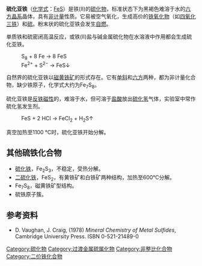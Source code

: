 {{Chembox
|   Name = 硫化亚铁
|   ImageFile = Iron(II)-sulfide-sample.jpg
<!-- | ImageSize = 200px -->
|   ImageName = 硫化亚铁固体
|   ImageFile1 = Iron(II)-sulfide-unit-cell-3D-balls.png
<!-- | ImageSize1 = 150px  -->
|   ImageName1 = 硫化亚铁晶胞
|   IUPACName = Iron(II) sulfide
|   OtherNames = 硫化铁(II)
| Section1 = {{Chembox Identifiers
| CASNo = 12068-85-8
| CASNo_Ref = {{cascite|changed|??}}
| CASNo1 = 1317-37-9
| CASNo1_Ref = {{cascite|correct|CAS}}
|  ChemSpiderID_Ref  = {{chemspidercite|correct|chemspider}}|  ChemSpiderID  =  8466211
|  InChI  =  1/Fe.S/q+2;-2
|  InChIKey  =  GNVXPFBEZCSHQZ-UHFFFAOYAC
|  SMILES  =  [Fe+2].[S-2]
|  StdInChI_Ref  = {{stdinchicite|correct|chemspider}}|  StdInChI  =  1S/Fe.S/q+2;-2
|  StdInChIKey_Ref  = {{stdinchicite|correct|chemspider}}|  StdInChIKey  =  GNVXPFBEZCSHQZ-UHFFFAOYSA-N
|  PubChem  =  10290742
}}
| Section2 = {{Chembox Properties
|   Formula = FeS
|   MolarMass = 87.911 
|   Density = 4.84 g/cm<sup>3</sup>
|   Solubility = 不可溶
|   MeltingPt = 1194 °C（分解）
|   BoilingPt =
|   Appearance = 黑色固体}}
}}
'''硫化亚铁'''（[[化学式|化学式]]：[[铁|Fe]][[硫|S]]）是铁(II)的[[硫化物|硫化物]]，标准状态下为黑褐色难溶于水的[[六方晶系|六方晶系]]晶体，具有[[非计量|非计量]]性质。它易被空气氧化，生成高价的[[铁氧化物|铁氧化物]]（如[[四氧化三铁|四氧化三铁]]）和[[硫|硫]]。粉末状的硫化亚铁会发生[[自燃|自燃]]。

单质铁和硫密闭高温反应，或铁(II)盐与碱金属硫化物在水溶液中作用都会生成硫化亚铁。
:S<sub>8</sub> + 8 Fe → 8 FeS
:Fe<sup>2+</sup> + S<sup>2−</sup> → FeS↓

自然界的硫化亚铁以[[磁黄铁矿|磁黄铁矿]]的形式存在。它有[[单斜|单斜]]和[[六方|六方]]两种，都为非计量化合物，缺少铁原子，化学式大约为Fe<sub>7</sub>S<sub>8</sub>。

硫化亚铁是[[反铁磁性|反铁磁性]]的，难溶于水，但可溶于[[盐酸|盐酸]]放出[[硫化氢|硫化氢]]气体，实验室中常作硫化氢发生剂。
:FeS + 2 HCl → FeCl<sub>2</sub> + H<sub>2</sub>S↑

真空加热至1100 °C时，硫化亚铁开始分解。

==其他硫铁化合物==
* [[硫化铁|硫化铁]]，Fe<sub>2</sub>S<sub>3</sub>，不稳定，受热分解。
* [[二硫化铁|二硫化铁]]，FeS<sub>2</sub>，有黄铁矿和白铁矿两种结构，加热至600℃分解。
* Fe<sub>7</sub>S<sub>8</sub>，磁黄铁矿型结构。
* 硫铁原子簇。
==参考资料==
<div class="references-small">
<references/>
* D. Vaughan, J. Craig, (1978) ''Mineral Chemistry of Metal Sulfides'', Cambridge University Press. ISBN 0-521-21489-0</div>

{{Iron compounds}}
{{硫化物}}

[[Category:硫化物|Category:硫化物]]
[[Category:过渡金属硫属化物|Category:过渡金属硫属化物]]
[[Category:非整比化合物|Category:非整比化合物]]
[[Category:二价铁化合物|Category:二价铁化合物]]